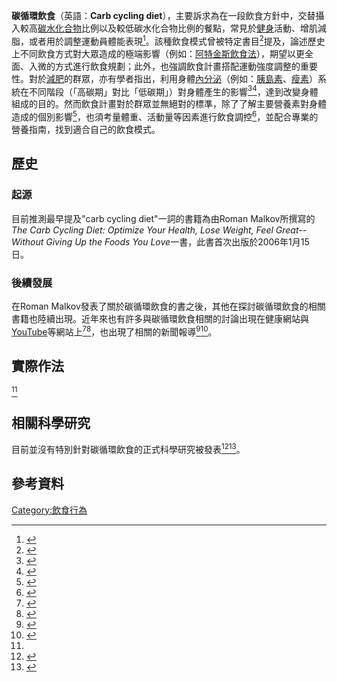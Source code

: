 '''碳循環飲食'''（英語：'''Carb cycling diet'''），主要訴求為在一段飲食方針中，交替攝入較高[[糖类|碳水化合物]]比例以及較低碳水化合物比例的餐點，常見於[[健身|健身]]活動、增肌減脂，或者用於調整運動員體能表現<ref>{{Cite journal|title=Low carbohydrate, high fat diet impairs exercise economy and negates the performance benefit from intensified training in elite race walkers|url=https://www.ncbi.nlm.nih.gov/pmc/articles/PMC5407976/|last=Burke|first=Louise M.|last2=Ross|first2=Megan L.|date=2017-05-01|journal=The Journal of Physiology|issue=9|doi=10.1113/JP273230|volume=595|pages=2785–2807|issn=0022-3751|pmc=5407976|pmid=28012184|last3=Garvican‐Lewis|first3=Laura A.|last4=Welvaert|first4=Marijke|last5=Heikura|first5=Ida A.|last6=Forbes|first6=Sara G.|last7=Mirtschin|first7=Joanne G.|last8=Cato|first8=Louise E.|last9=Strobel|first9=Nicki|access-date=2021-04-10|archive-date=2020-11-11|archive-url=https://web.archive.org/web/20201111221724/https://www.ncbi.nlm.nih.gov/pmc/articles/PMC5407976/|dead-url=no}}</ref>。該種飲食模式曾被特定書目<ref>{{Cite book|title=The Carb Cycling Diet: Balancing Hi Carb, Low Carb, and No Carb Days for Healthy Weight Loss|first=Roman|isbn=1578264324|last=Malkov|publisher=Hatherleigh Press|year=2012|pages=240}}</ref>提及，論述歷史上不同飲食方式對大眾造成的極端影響（例如：[[阿特金斯饮食法|阿特金斯飲食法]]），期望以更全面、入微的方式進行飲食規劃；此外，也強調飲食計畫搭配運動強度調整的重要性。對於[[减肥|減肥]]的群眾，亦有學者指出，利用身體[[內分泌系統|內分泌]]（例如：[[胰岛素|胰島素]]、[[瘦蛋白|瘦素]]）系統在不同階段（「高碳期」對比「低碳期」）對身體產生的影響<ref>{{Cite web|title=What is Carb Cycling and How Does it Work?|url=https://www.healthline.com/nutrition/carb-cycling-101#TOC_TITLE_HDR_3|access-date=2021-04-10|archive-date=2021-04-10|archive-url=https://web.archive.org/web/20210410123018/https://www.healthline.com/nutrition/carb-cycling-101#TOC_TITLE_HDR_3|dead-url=no}}</ref><ref>{{Cite web|title=Is Carb Cycling an Effective Eating Strategy?|url=https://www.verywellfit.com/is-carb-cycling-an-effective-dietary-approach-4175794|access-date=2021-04-10|archive-date=2021-04-10|archive-url=https://web.archive.org/web/20210410061255/https://www.verywellfit.com/is-carb-cycling-an-effective-dietary-approach-4175794|dead-url=no}}</ref>，達到改變身體組成的目的。然而飲食計畫對於群眾並無絕對的標準，除了了解主要營養素對身體造成的個別影響<ref>{{Cite journal|title=Intramuscular Mechanisms Mediating Adaptation to Low-Carbohydrate, High-Fat Diets during Exercise Training|url=https://www.mdpi.com/2072-6643/12/9/2496|last=Howard|first=Emily E.|last2=Margolis|first2=Lee M.|date=2020/9|journal=Nutrients|issue=9|doi=10.3390/nu12092496|volume=12|pages=2496|language=en|access-date=2021-04-10|archive-date=2021-04-10|archive-url=https://web.archive.org/web/20210410062646/https://www.mdpi.com/2072-6643/12/9/2496|dead-url=no}}</ref>，也須考量體重、活動量等因素進行飲食調控<ref>{{Cite journal|title=Fueling strategies to optimize performance: training high or training low?: Fueling strategies to optimize performance|url=http://doi.wiley.com/10.1111/j.1600-0838.2010.01185.x|last=Burke|first=L. M.|date=2010-09-14|journal=Scandinavian Journal of Medicine & Science in Sports|doi=10.1111/j.1600-0838.2010.01185.x|volume=20|pages=48–58|language=en}}</ref>，並配合專業的營養指南，找到適合自己的飲食模式。

== 歷史 ==

=== 起源 ===
目前推測最早提及"carb cycling diet"一詞的書籍為由Roman Malkov所撰寫的''The Carb Cycling Diet: Optimize Your Health, Lose Weight, Feel Great--Without Giving Up the Foods You Love''一書，此書首次出版於2006年1月15日。

=== 後續發展 ===
在Roman Malkov發表了關於碳循環飲食的書之後，其他在探討碳循環飲食的相關書籍也陸續出現。近年來也有許多與碳循環飲食相關的討論出現在健康網站與[[YouTube|YouTube]]等網站上<ref name="#1">{{Cite web|title=碳循環飲食法的介紹|url=https://www.peeta.tw/weight-loss/carb-cycling-diet/|accessdate=2021-04-10|author=Peeta|date=2018-11-10|language=中文|archive-date=2021-04-10|archive-url=https://web.archive.org/web/20210410125759/https://www.peeta.tw/weight-loss/carb-cycling-diet/|dead-url=no}}</ref><ref>{{Cite web|title=「碳循環飲食法」吃起來，增肌減脂簡單get！下個健美小姐姐就是妳～|url=https://beauty-upgrade.tw/135676|accessdate=2021-40-10|author=三三|date=2020-09-16|language=中文|archive-date=2021-04-10|archive-url=https://web.archive.org/web/20210410125800/https://beauty-upgrade.tw/135676|dead-url=no}}</ref>，也出現了相關的新聞報導<ref>{{Cite news|url=https://tw.news.yahoo.com/碳循環飲食法飲食重點整理-135346793.html|title=碳循環飲食法飲食重點整理|date=2021-01-11|accessdate=2021-04-10|language=中文|archive-date=2021-04-10|archive-url=https://web.archive.org/web/20210410124821/https://tw.news.yahoo.com/%E7%A2%B3%E5%BE%AA%E7%92%B0%E9%A3%B2%E9%A3%9F%E6%B3%95%E9%A3%B2%E9%A3%9F%E9%87%8D%E9%BB%9E%E6%95%B4%E7%90%86-135346793.html|dead-url=no}}</ref><ref>{{Cite news|url=https://health.ettoday.net/news/1756277|title=最新超狂剷肉法！營養師供「碳循環飲食法」實行關鍵個人化飲食發揮最大效率|author=簡仲豪|date=2020-07-09|accessdate=2021-04-10|archive-date=2021-04-10|archive-url=https://web.archive.org/web/20210410125800/https://health.ettoday.net/news/1756277|dead-url=no}}</ref>。

== 實際作法 ==
{{Citation needed|一般常見的做法是，在長遠下來碳水化合物的總攝取量不變的情況下，將每日飲食分成高碳日以及低碳日。在高碳日攝取較多碳水化合物，在低碳日則減少碳水化合物的攝取。而高碳日與低碳日的安排，對於沒有在進行重量訓練的人取決於該日的運動量，高度運動日作為高碳日，低度運動日或休息日則作為低碳日；對於有在進行重量訓練的人，會以大肌群訓練日為高碳日，小肌群訓練日、有氧日或休息日為低碳日。整體下來則可以在高碳日能得到足夠糖類，在低碳日也能藉由低碳水化合物攝取量，降低身體的胰島素敏感度，因此現在已經是許多健美選手備賽期喜歡使用的飲食模式。|time=2021-05-05}}<ref name="#1"/>
== 相關科學研究 ==
目前並沒有特別針對碳循環飲食的正式科學研究被發表<ref>{{Cite web|title=PubMed search on "carb cycling"|url=https://pubmed.ncbi.nlm.nih.gov/?term=%22carb+cycling%22|accessdate=2021-04-10|archive-date=2021-04-10|archive-url=https://web.archive.org/web/20210410123007/https://pubmed.ncbi.nlm.nih.gov/?term=%22carb+cycling%22|dead-url=no}}</ref><ref>{{Cite web|title=What is Carb Cycling and How Does it Work?|url=https://www.healthline.com/nutrition/carb-cycling-101#TOC_TITLE_HDR_10|accessdate=2021-04-10|author=Rudy Mawer, MSc, CISSN|date=2017-06-12|archive-date=2021-04-10|archive-url=https://web.archive.org/web/20210410123018/https://www.healthline.com/nutrition/carb-cycling-101#TOC_TITLE_HDR_10|dead-url=no}}</ref>。

== 參考資料 ==
{{reflist|2}}

[[Category:飲食行為|Category:飲食行為]]